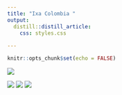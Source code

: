 ```yaml
---
title: "Ixa Colombia "
output:
  distill::distill_article:
    css: styles.css
  
---
```


```r
knitr::opts_chunk$set(echo = FALSE)
```

![](img/IxaColombiaLogo.png)

![](img/EM5.png)
![](img/LM5.png)
![](img/DG5.png)
